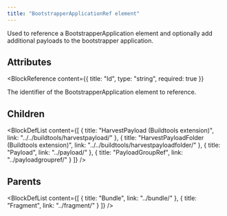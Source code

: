 ```yaml
---
title: "BootstrapperApplicationRef element"
---
```



Used to reference a BootstrapperApplication element and optionally add additional payloads to the bootstrapper application.


## Attributes

<BlockWrapper>

  <BlockReference
    content={{
      title: "Id",
      type: "string",
      required: true
    }}
  >
  The identifier of the BootstrapperApplication element to reference.
  </BlockReference>

</BlockWrapper>

## Children

<BlockDefList content={[
    {
      title: "HarvestPayload (Buildtools extension)",
      link: "../../buildtools/harvestpayload/"
    },
    {
      title: "HarvestPayloadFolder (Buildtools extension)",
      link: "../../buildtools/harvestpayloadfolder/"
    },
    {
      title: "Payload",
      link: "../payload/"
    },
    {
      title: "PayloadGroupRef",
      link: "../payloadgroupref/"
    }
  ]}
/>

## Parents

<BlockDefList content={[
    {
      title: "Bundle",
      link: "../bundle/"
    },
    {
      title: "Fragment",
      link: "../fragment/"
    }
  ]}
/>